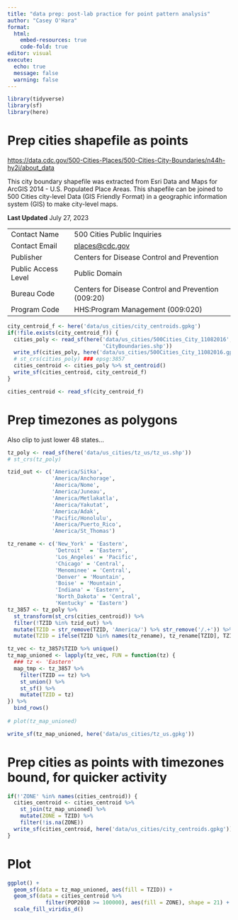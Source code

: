 ```yaml
---
title: "data prep: post-lab practice for point pattern analysis"
author: "Casey O'Hara"
format: 
  html:
    embed-resources: true
    code-fold: true
editor: visual
execute: 
  echo: true
  message: false
  warning: false
---
```


```r
library(tidyverse)
library(sf)
library(here)
```

# Prep cities shapefile as points

<https://data.cdc.gov/500-Cities-Places/500-Cities-City-Boundaries/n44h-hy2j/about_data>

This city boundary shapefile was extracted from Esri Data and Maps for ArcGIS 2014 - U.S. Populated Place Areas. This shapefile can be joined to 500 Cities city-level Data (GIS Friendly Format) in a geographic information system (GIS) to make city-level maps.

**Last Updated** July 27, 2023

|                     |                                                     |
|---------------------|-----------------------------------------------------|
| Contact Name        | 500 Cities Public Inquiries                         |
| Contact Email       | [places\@cdc.gov](mailto:places@cdc.gov)            |
| Publisher           | Centers for Disease Control and Prevention          |
| Public Access Level | Public Domain                                       |
| Bureau Code         | Centers for Disease Control and Prevention (009:20) |
| Program Code        | HHS:Program Management (009:020)                    |

```r
city_centroid_f <- here('data/us_cities/city_centroids.gpkg')
if(!file.exists(city_centroid_f)) {
  cities_poly <- read_sf(here('data/us_cities/500Cities_City_11082016',
                              'CityBoundaries.shp'))
  write_sf(cities_poly, here('data/us_cities/500Cities_City_11082016.gpkg'))
  # st_crs(cities_poly) ### epsg:3857
  cities_centroid <- cities_poly %>% st_centroid()
  write_sf(cities_centroid, city_centroid_f)
}

cities_centroid <- read_sf(city_centroid_f)
```

# Prep timezones as polygons

Also clip to just lower 48 states...

```r
tz_poly <- read_sf(here('data/us_cities/tz_us/tz_us.shp'))
# st_crs(tz_poly)

tzid_out <- c('America/Sitka',
              'America/Anchorage',
              'America/Nome',
              'America/Juneau',
              'America/Metlakatla',
              'America/Yakutat',
              'America/Adak',
              'Pacific/Honolulu',
              'America/Puerto_Rico',
              'America/St_Thomas')

tz_rename <- c('New_York' = 'Eastern',
               'Detroit'  = 'Eastern',
               'Los_Angeles' = 'Pacific',
               'Chicago' = 'Central',
               'Menominee' = 'Central',
               'Denver' = 'Mountain',
               'Boise' = 'Mountain',
               'Indiana' = 'Eastern',
               'North_Dakota' = 'Central',
               'Kentucky' = 'Eastern')
tz_3857 <- tz_poly %>%
  st_transform(st_crs(cities_centroid)) %>%
  filter(!TZID %in% tzid_out) %>%
  mutate(TZID = str_remove(TZID, 'America/') %>% str_remove('/.+')) %>%
  mutate(TZID = ifelse(TZID %in% names(tz_rename), tz_rename[TZID], TZID))

tz_vec <- tz_3857$TZID %>% unique()
tz_map_unioned <- lapply(tz_vec, FUN = function(tz) {
  ### tz <- 'Eastern'
  map_tmp <- tz_3857 %>%
    filter(TZID == tz) %>%
    st_union() %>%
    st_sf() %>%
    mutate(TZID = tz)
}) %>%
  bind_rows()
  
# plot(tz_map_unioned)

write_sf(tz_map_unioned, here('data/us_cities/tz_us.gpkg'))
```

# Prep cities as points with timezones bound, for quicker activity

```r
if(!'ZONE' %in% names(cities_centroid)) {
  cities_centroid <- cities_centroid %>%
    st_join(tz_map_unioned) %>%
    mutate(ZONE = TZID) %>%
    filter(!is.na(ZONE))
  write_sf(cities_centroid, here('data/us_cities/city_centroids.gpkg'))
}
```

# Plot

```r
ggplot() +
  geom_sf(data = tz_map_unioned, aes(fill = TZID)) +
  geom_sf(data = cities_centroid %>%
            filter(POP2010 >= 100000), aes(fill = ZONE), shape = 21) +
  scale_fill_viridis_d()
```
